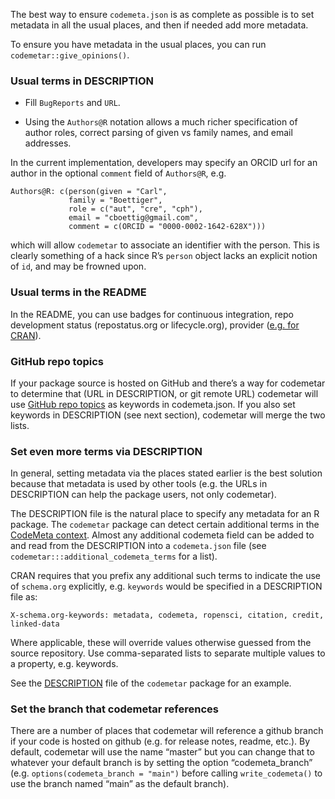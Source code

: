 The best way to ensure `codemeta.json` is as complete as possible is to set metadata in all the usual places, and then if needed add more metadata.

To ensure you have metadata in the usual places, you can run `codemetar::give_opinions()`.

### Usual terms in DESCRIPTION

* Fill `BugReports` and `URL`. 

* Using the `Authors@R` notation allows a much richer specification of author roles, correct parsing of given vs family names, and email addresses. 

In the current implementation, developers may specify an ORCID url for an author in the optional `comment` field of `Authors@R`, e.g.

```
Authors@R: c(person(given = "Carl",
             family = "Boettiger",
             role = c("aut", "cre", "cph"),
             email = "cboettig@gmail.com",
             comment = c(ORCID = "0000-0002-1642-628X")))
```

which will allow `codemetar` to associate an identifier with the person.  This is clearly something of a hack since R's `person` object lacks an explicit notion of `id`, and may be frowned upon.

### Usual terms in the README

In the README, you can use badges for continuous integration, repo development status (repostatus.org or lifecycle.org), provider ([e.g. for CRAN](https://docs.r-hub.io/#badges)).

### GitHub repo topics

If your package source is hosted on GitHub and there's a way for codemetar to determine that (URL in DESCRIPTION, or git remote URL) codemetar will use [GitHub repo topics](https://docs.github.com/en/github/administering-a-repository/classifying-your-repository-with-topics) as keywords in codemeta.json. If you also set keywords in DESCRIPTION (see next section), codemetar will merge the two lists.

### Set even more terms via DESCRIPTION

In general, setting metadata via the places stated earlier is the best solution because that metadata is used by other tools (e.g. the URLs in DESCRIPTION can help the package users, not only codemetar).

The DESCRIPTION file is the natural place to specify any metadata for an R package.  The `codemetar` package can detect certain additional terms in the [CodeMeta context](https://codemeta.github.io/terms/).  Almost any additional codemeta field can be added to and read from the DESCRIPTION into a `codemeta.json` file (see `codemetar:::additional_codemeta_terms` for a list).  

CRAN requires that you prefix any additional such terms to indicate the use of `schema.org` explicitly, e.g. `keywords` would be specified in a DESCRIPTION file as:

```
X-schema.org-keywords: metadata, codemeta, ropensci, citation, credit, linked-data
```

Where applicable, these will override values otherwise guessed from the source repository.  Use comma-separated lists to separate multiple values to a property, e.g. keywords.  

See the [DESCRIPTION](https://github.com/ropensci/codemetar/blob/master/DESCRIPTION) file of the `codemetar` package for an example.  

### Set the branch that codemetar references

There are a number of places that codemetar will reference a github branch if your code is hosted on github (e.g. for release notes, readme, etc.). By default, codemetar will use the name "master" but you can change that to whatever your default branch is by setting the option "codemeta_branch" (e.g. `options(codemeta_branch = "main")` before calling `write_codemeta()` to use the branch named "main" as the default branch).
